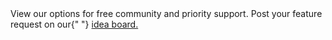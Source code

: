 <CardGroup cols={2}>
  <Card title="Need Help?" icon="envelope" href="/support/plans">
    View our options for free community and priority support.
  </Card>
  <Card
    title="Have a feature request?"
    icon="lightbulb"
    href="https://lunchpaillabs.canny.io/feature-requests?selectedCategory=twilio-sms-plugin-for-bubble"
  >
    Post your feature request on our{" "}
    <a href="https://lunchpaillabs.canny.io/feature-requests?selectedCategory=twilio-sms-plugin-for-bubble">
      idea board.
    </a>
  </Card>
</CardGroup>
